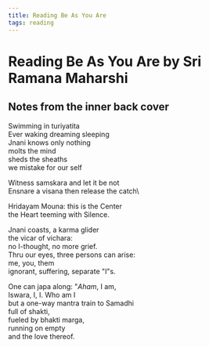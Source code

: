 ```yaml
---
title: Reading Be As You Are
tags: reading
---
```


# Reading Be As You Are by Sri Ramana Maharshi

## Notes from the inner back cover

Swimming in turiyatita\
Ever waking dreaming sleeping\
Jnani knows only nothing\
molts the mind\
sheds the sheaths\
we mistake for our self

Witness samskara and let it be not\
Ensnare a visana then release the catch\

Hridayam Mouna: this is the Center\
the Heart teeming with Silence.

Jnani coasts, a karma glider\
the vicar of vichara:\
no I-thought, no more grief.\
Thru our eyes, three persons can arise:\
me, you, them\
ignorant, suffering, separate "I"s.

One can japa along: "_Aham_, I am,\
Iswara, I, I. Who am I\
but a one-way mantra train to Samadhi\
full of shakti,\
fueled by bhakti marga,\
running on empty\
and the love thereof.
